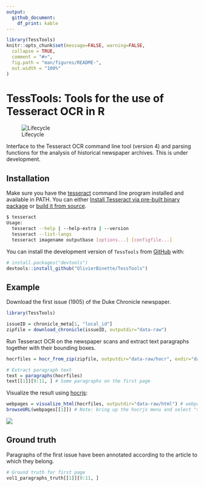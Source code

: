```yaml
---
output: 
  github_document:
    df_print: kable
---
```


<!-- README.md is generated from README.Rmd. Please edit that file --> 

```r
library(TessTools)
knitr::opts_chunk$set(message=FALSE, warning=FALSE,
  collapse = TRUE,
  comment = "#>",
  fig.path = "man/figures/README-",
  out.width = "100%"
)
```

# TessTools: Tools for the use of Tesseract OCR in R

![Lifecycle](https://img.shields.io/badge/lifecycle-experimental-orange.svg)

Interface to the Tesseract OCR command line tool (version 4) and parsing functions for the analysis of historical newspaper archives. This is under development.


## Installation

Make sure you have the [tesseract](https://github.com/tesseract-ocr/tesseract) command line program installed and available in PATH. You can either [Install Tesseract via pre-built binary package](https://tesseract-ocr.github.io/tessdoc/Home.html)
or [build it from source](https://tesseract-ocr.github.io/tessdoc/Compiling.html).

```bash
$ tesseract
Usage:
  tesseract --help | --help-extra | --version
  tesseract --list-langs
  tesseract imagename outputbase [options...] [configfile...]
```

You can install the development version of `TessTools` from [GitHub](https://github.com/) with:

``` r
# install.packages("devtools")
devtools::install_github("OlivierBinette/TessTools")
```
## Example

Download the first issue (1905) of the Duke Chronicle newspaper.

```r
library(TessTools)

issueID = chronicle_meta[1, "local_id"]
zipfile = download_chronicle(issueID, outputdir="data-raw")
```

Run Tesseract OCR on the newspaper scans and extract text paragraphs together with their bounding boxes.

```r
hocrfiles = hocr_from_zip(zipfile, outputdir="data-raw/hocr", exdir="data-raw/img")

# Extract paragraph text
text = paragraphs(hocrfiles)
text[[1]][9:11, ] # Some paragraphs on the first page
```

Visualize the result using [hocrjs](https://github.com/kba/hocrjs):

```r
webpages = visualize_html(hocrfiles, outputdir="data-raw/html") # webpage is at data-raw/html/dchnp71001-html
browseURL(webpages[[1]]) # Note: bring up the hocrjs menu and select "show background image"
```

![](hocrjs.png)

## Ground truth

Paragraphs of the first issue have been annotated according to the article to which they belong.

```r
# Ground truth for first page
vol1_paragraphs_truth[[1]][9:11, ]
```
